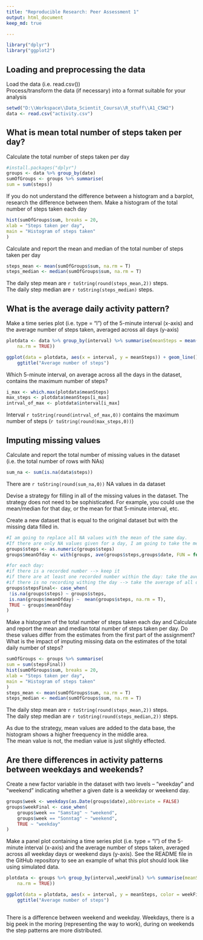 ---
title: "Reproducible Research: Peer Assessment 1"
output: html_document
keep_md: true

---
```{r, message=FALSE, warning=FALSE, echo=FALSE}
library("dplyr")
library("ggplot2")
```


## Loading and preprocessing the data

Load the data (i.e. \color{red}{\verb|read.csv()|}read.csv())  
Process/transform the data (if necessary) into a format suitable for your analysis
```{r}
setwd("D:\\Workspace\\Data_Scientit_Coursa\\R_stuff\\A1_C5W2")
data <- read.csv("activity.csv")

```


## What is mean total number of steps taken per day?

Calculate the total number of steps taken per day
```{r}
#install.packages("dplyr")
groups <- data %>% group_by(date) 
sumOfGroups <- groups %>% summarise(
sum = sum(steps))


```

If you do not understand the difference between a histogram and a barplot, research the difference between them. Make a histogram of the total number of steps taken each day

```{r}
hist(sumOfGroups$sum, breaks = 20,
xlab = "Steps taken per day",
main = "Histogram of steps taken"
)

```

Calculate and report the mean and median of the total number of steps taken per day

```{r}

steps_mean <- mean(sumOfGroups$sum, na.rm = T)
steps_median <- median(sumOfGroups$sum, na.rm = T)

```
The daily step mean are `r toString(round(steps_mean,2))` steps.  
The daily step median are `r toString(steps_median)` steps.

## What is the average daily activity pattern?

Make a time series plot (i.e. \color{red}{\verb|type = "l"|}type = "l") of the 5-minute interval (x-axis) and the average number of steps taken, averaged across all days (y-axis)
```{r}
plotdata <- data %>% group_by(interval) %>% summarise(meanSteps = mean(steps, 
    na.rm = TRUE))

ggplot(data = plotdata, aes(x = interval, y = meanSteps)) + geom_line() +
    ggtitle("Average number of steps")
```
  
Which 5-minute interval, on average across all the days in the dataset, contains the maximum number of steps?

```{r}
i_max <- which.max(plotdata$meanSteps)
max_steps <- plotdata$meanSteps[i_max]
intrval_of_max <- plotdata$interval[i_max]
```
Interval `r toString(round(intrval_of_max,0))` contains the maximum number of steps (`r toString(round(max_steps,0))`)

## Imputing missing values
Calculate and report the total number of missing values in the dataset (i.e. the total number of rows with \color{red}{\verb|NA|}NAs)
```{r}
sum_na <- sum(is.na(data$steps))
```
There are `r toString(round(sum_na,0))` NA values in da dataset  

Devise a strategy for filling in all of the missing values in the dataset. The strategy does not need to be sophisticated. For example, you could use the mean/median for that day, or the mean for that 5-minute interval, etc.  

Create a new dataset that is equal to the original dataset but with the missing data filled in.
```{r}
#I am going to replace all NA values with the mean of the same day. 
#If there are only NA values given for a day, I am going to take the mean of all days within the data base.
groups$steps <- as.numeric(groups$steps)
groups$meanOfday <- with(groups, ave(groups$steps,groups$date, FUN = function (x) mean(x,na.rm = T))) # calculate the mean number of steps for each day

#for each day:
#if there is a recorded number --> keep it
#if there are at least one recorded number within the day: take the average number of all recordings of the day
#if there is no recording withing the day --> take the average of all days
groups$stepsFinal<- case_when(
 !is.na(groups$steps) ~ groups$steps,
 is.nan(groups$meanOfday) ~  mean(groups$steps, na.rm = T),
 TRUE ~ groups$meanOfday
)

```
Make a histogram of the total number of steps taken each day and Calculate and report the mean and median total number of steps taken per day. Do these values differ from the estimates from the first part of the assignment? What is the impact of imputing missing data on the estimates of the total daily number of steps?
```{r}
sumOfGroups <- groups %>% summarise(
sum = sum(stepsFinal))
hist(sumOfGroups$sum, breaks = 20,
xlab = "Steps taken per day",
main = "Histogram of steps taken"
)
steps_mean <- mean(sumOfGroups$sum, na.rm = T)
steps_median <- median(sumOfGroups$sum, na.rm = T)

```

The daily step mean are `r toString(round(steps_mean,2))` steps.  
The daily step median are `r toString(round(steps_median,2))` steps.  

As due to the strategy, mean values are added to the data base, the histogram shows a higher freequency in the middle area.  
The mean value is not, the median value is just slightly effected.

## Are there differences in activity patterns between weekdays and weekends?

Create a new factor variable in the dataset with two levels – “weekday” and “weekend” indicating whether a given date is a weekday or weekend day.
```{r}

groups$week <- weekdays(as.Date(groups$date),abbreviate = FALSE)
groups$weekFinal <- case_when(
    groups$week == "Samstag" ~ "weekend",
    groups$week == "Sonntag" ~ "weekend",
    TRUE ~ "weekday"
)
```
Make a panel plot containing a time series plot (i.e. \color{red}{\verb|type = "l"|}type = "l") of the 5-minute interval (x-axis) and the average number of steps taken, averaged across all weekday days or weekend days (y-axis). See the README file in the GitHub repository to see an example of what this plot should look like using simulated data.
```{r}
plotdata <- groups %>% group_by(interval,weekFinal) %>% summarise(meanSteps = mean(steps, 
    na.rm = TRUE))

ggplot(data = plotdata, aes(x = interval, y = meanSteps, color = weekFinal)) + geom_line() +
    ggtitle("Average number of steps")
  
```
 
There is a difference between weekend and weekday. Weekdays, there is a big peek in the moring (representing the way to work), during on weekends the step patterns are more distributed. 